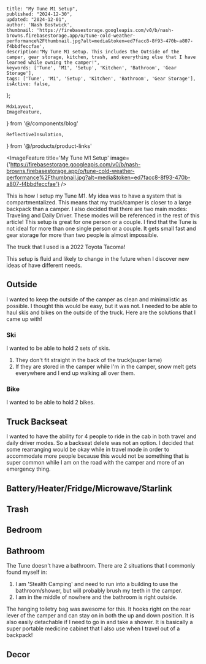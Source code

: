 
    title: "My Tune M1 Setup",
    published: "2024-12-30",
    updated: "2024-12-01",
    author: 'Nash Bostwick',
    thumbnail: 'https://firebasestorage.googleapis.com/v0/b/nash-browns.firebasestorage.app/o/tune-cold-weather-performance%2Fthumbnail.jpg?alt=media&token=ed7facc8-8f93-470b-a807-f4bbdfeccfae',
    description:"My Tune M1 setup. This includes the Outside of the camper, gear storage, kitchen, trash, and everything else that I have learned while owning the camper!",
    keywords: ['Tune', 'M1', 'Setup', 'Kitchen', 'Bathroom', 'Gear Storage'],
    tags: ['Tune', 'M1', 'Setup', 'Kitchen', 'Bathroom', 'Gear Storage'],
    isActive: false,
};
    

    MdxLayout,
    ImageFeature,
} from '@/components/blog'

    ReflectiveInsulation,
} from '@/products/product-links'


<ImageFeature
    title='My Tune M1 Setup'
    image={'https://firebasestorage.googleapis.com/v0/b/nash-browns.firebasestorage.app/o/tune-cold-weather-performance%2Fthumbnail.jpg?alt=media&token=ed7facc8-8f93-470b-a807-f4bbdfeccfae'}
/>

<MdxLayout>

This is how I setup my Tune M1. My idea was to have a system that is compartmentalized. This means that my truck/camper is closer to a large backpack than a camper. I also decided that there are two main modes: Traveling and Daily Driver. These modes will be referenced in the rest of this article! This setup is great for one person or a couple. I find that the Tune is not ideal for more than one single person or a couple. It gets small fast and gear storage for more than two people is almost impossible.

The truck that I used is a 2022 Toyota Tacoma!

This setup is fluid and likely to change in the future when I discover new ideas of have different needs.

## Outside
I wanted to keep the outside of the camper as clean and minimalistic as possible. I thought this would be easy, but it was not. I needed to be able to haul skis and bikes on the outside of the truck. Here are the solutions that I came up with!
### Ski
I wanted to be able to hold 2 sets of skis.
1. They don't fit straight in the back of the truck(super lame)
2. If they are stored in the camper while I'm in the camper, snow melt gets everywhere and I end up walking all over them.

### Bike
I wanted to be able to hold 2 bikes.

## Truck Backseat
I wanted to have the ability for 4 people to ride in the cab in both travel and daily driver modes. So a backseat delete was not an option. I decided that some rearranging would be okay while in travel mode in order to accommodate more people because this would not be something that is super common while I am on the road with the camper and more of an emergency thing.
## Battery/Heater/Fridge/Microwave/Starlink
## Trash
## Bedroom
## Bathroom
The Tune doesn't have a bathroom. There are 2 situations that I commonly found myself in:
1. I am 'Stealth Camping' and need to run into a building to use the bathroom/shower, but will probably brush my teeth in the camper.
2. I am in the middle of nowhere and the bathroom is right outside.

The hanging toiletry bag was awesome for this. It hooks right on the rear lever of the camper and can stay on in both the up and down position. It is also easily detachable if I need to go in and take a shower. It is basically a super portable medicine cabinet that I also use when I travel out of a backpack!

## Decor

</MdxLayout>

[1]: /blog/articals/artical-template

